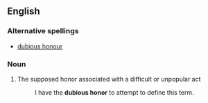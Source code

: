 ==English==

===Alternative spellings===
*[[dubious honour]]

===Noun===
{{en-noun|sg=[[dubious]] [[honor]]|-}}

#{{informal}} The supposed honor associated with a difficult or unpopular act
#:I have the '''dubious honor''' to attempt to define this term.